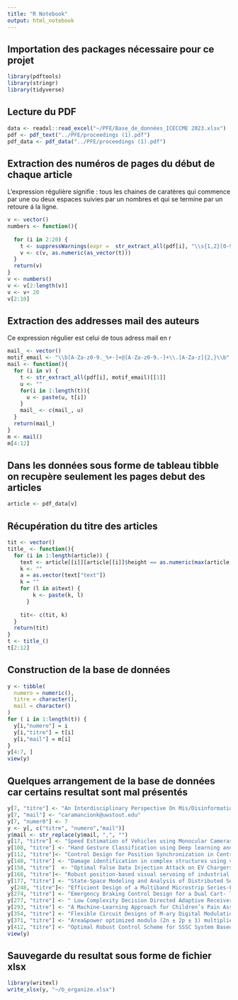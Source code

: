 ```yaml
---
title: "R Notebook"
output: html_notebook
---
```


## Importation des packages nécessaire pour ce projet

```r
library(pdftools)
library(stringr)
library(tidyverse)
```

## Lecture du PDF 

```r
data <- readxl::read_excel("~/PFE/Base_de_données_ICECCME 2023.xlsx")
pdf <- pdf_text("../PFE/proceedings (1).pdf")
pdf_data <- pdf_data("../PFE/proceedings (1).pdf")
```

## Extraction des numéros de pages du début de chaque article

L'expression régulière signifie : tous les chaines de caratères qui commence par une ou deux espaces suivies par un nombres et qui se termine par un retoure á la ligne.

```r
v <- vector()
numbers <- function(){
  
  for (i in 2:20) {
    t <- suppressWarnings(expr =  str_extract_all(pdf[i], "\\s{1,2}[0-9]+\\n") %>% str_extract_all("\\s{1,2}[0-9]+"))
    v <- c(v, as.numeric(as_vector(t)))
  }
  return(v)
}
v <- numbers()
v <- v[2:length(v)]
v <- v+ 20
v[2:10]
```

## Extraction des addresses mail des auteurs

Ce expression régulier est celui de tous adress mail en r

```r
mail_ <- vector()
motif_email <- "\\b[A-Za-z0-9._%+-]+@[A-Za-z0-9.-]+\\.[A-Za-z]{2,}\\b" 
mail <- function(){
  for (i in v) {
    t <- str_extract_all(pdf[i], motif_email)[[1]]
    u <- ""
    for(i in 1:length(t)){
      u <- paste(u, t[i])
    }
    mail_ <- c(mail_, u)
  }
  return(mail_)
}
m <- mail()
m[4:12]
```

## Dans les données sous forme de tableau tibble on recupère seulement les pages debut des articles

```r
article <- pdf_data[v]
```

## Récupération du titre des articles

```r
tit <- vector()
title_ <- function(){
  for (i in 1:length(article)) {
    text <- article[[i]][article[[i]]$height == as.numeric(max(article[[i]]$height)), "text"]
    k <- ""
    a = as.vector(text["text"])
    k = ""
    for (l in a$text) {
        k <- paste(k, l)
      }
    
    tit<- c(tit, k)
  }
  return(tit)
}
t <- title_()
t[2:12]
```

## Construction de la base de données

```r
y <- tibble(
  numero = numeric(),
  titre = character(),
  mail = character()
)
for ( i in 1:length(t)) {
  y[i,"numero"] = i
  y[i,"titre"] = t[i]
  y[i,"mail"] = m[i]
}
y[4:7, ]
view(y)
```

## Quelques arrangement de la base de données car certains resultat sont mal présentés

```r
y[7, "titre"] <- "An Interdisciplinary Perspective On Mis/Disinformation Control"
y[7, "mail"] <- "caramancionk@uwstout.edu"
y[7, "numer0"] <- 7
y <- y[, c("titre", "numero","mail")]
y$mail <- str_replace(y$mail, ",", "")
y[17, "titre"] <- "Speed Estimation of Vehicles using Monocular Cameras"
y[108, "titre"] <- "Hand Gesture Classification using Deep learning and CWT images based on multi-channel surface EMG signals"
y[112, "titre"]<- "Control Design for Position Synchronization in Central Converter Multi-Machine Actuators"
y[140, "titre"] <- "Damage identification in complex structures using vibration data"
y[150, "titre"]  <- "Optimal False Data Injection Attack on EV Chargers and DGs in Active Distribution Networks"
y[168, "titre"]<- "Robust position-based visual servoing of industrial robots using feedforward kinematic approach based on integral quasi-super twisting algorithm"
y[177, "titre"] <- "State-Space Modeling and Analysis of Distributed Secondary Control of DC Microgrids"
 y[248, "titre"]<- "Efficient Design of a Multiband Microstrip Series-Fed Array Antenna for 5G Millimeter-Wave Applications"
y[274, "titre"] <- "Emergency Braking Control Design for a Dual Cart- Trolley Overhead Crane"
y[277, "titre"] <- " Low Complexity Decision Directed Adaptive Receiver for MIMO Communication Systems"
y[293, "titre"] <- "A Machine-Learning Approach for Children’s Pain Assessments Using Prosodic and Spectral Acoustic Features"
y[354, "titre"] <- "Flexible Circuit Designs of M-ary Digital Modulations and Demodulations"
y[371, "titre"] <- "Area&power optimized modulo (2n ± 2p ± 1) multiplier"
y[412, "titre"] <- "Optimal Robust Control Scheme for SSSC System Based on H∞ to Improve Power System Small Signal Stability"
view(y)
```

## Sauvegarde du resultat sous forme de fichier xlsx

```r
library(writexl)
write_xlsx(y, "~/b_organize.xlsx")
```

